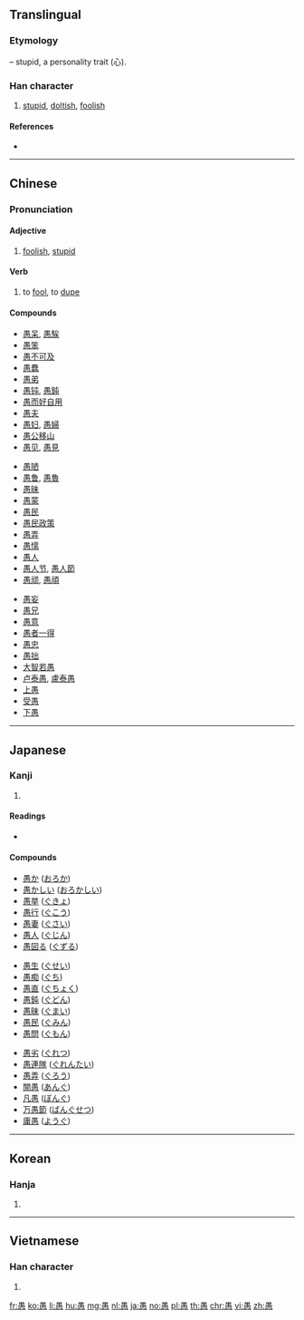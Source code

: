 ==Translingual==

===Etymology===
{{Han compound|禺|心|t2=heart|ls=psc|c1=p|c2=s}} – stupid, a personality trait (心).

===Han character===
{{Han char|rn=61|rad=心|as=09|sn=13|four=60332|canj=WBP|ids=⿱禺心}}

# [[stupid]], [[doltish]], [[foolish]]

====References====
* {{Han ref|kx=0395.120|dkj=10946|hdz=42321.070|uh=611A|ud=24858|bh=B74D|bd=46925}}

----

==Chinese==
{{zh-forms}}

===Pronunciation===
{{zh-pron
|m=yú
|c=jyu4
|mc=y
|oc=y
|ma=Zh-yú.ogg
|cat=a,v
}}

====Adjective====
{{zh-adj|ts}}

# [[foolish]], [[stupid]]

====Verb====
{{zh-verb|ts}}

# to [[fool]], to [[dupe]]

====Compounds====
{{top3}}
* [[愚呆]], [[愚騃]]
* [[愚笨]]
* [[愚不可及]]
* [[愚蠢]]
* [[愚弟]]
* [[愚钝]], [[愚鈍]]
* [[愚而好自用]]
* [[愚夫]]
* [[愚妇]], [[愚婦]]
* [[愚公移山]]
* [[愚见]], [[愚見]]
{{mid3}}
* [[愚陋]]
* [[愚鲁]], [[愚魯]]
* [[愚昧]]
* [[愚蒙]]
* [[愚民]]
* [[愚民政策]]
* [[愚弄]]
* [[愚懦]]
* [[愚人]]
* [[愚人节]], [[愚人節]]
* [[愚顽]], [[愚頑]]
{{mid3}}
* [[愚妄]]
* [[愚兄]]
* [[愚意]]
* [[愚者一得]]
* [[愚忠]]
* [[愚拙]]
* [[大智若愚]]
* [[卢泰愚]], [[盧泰愚]]
* [[上愚]]
* [[受愚]]
* [[下愚]]
{{bottom}}

----

==Japanese==

===Kanji===
{{ja-kanji|grade=c}}

# {{defn|lang=ja|sort=心09}}

====Readings====
* {{ja-readings|goon=[[ぐ]] (gu)|kanon=[[ぐ]] (gu)|kun=[[おろか]] (oroka)}}

====Compounds====
{{top3}}
* [[愚か]] ([[おろか]])
* [[愚かしい]] ([[おろかしい]])
* [[愚挙]] ([[ぐきょ]])
* [[愚行]] ([[ぐこう]])
* [[愚妻]] ([[ぐさい]])
* [[愚人]] ([[ぐじん]])
* [[愚図る]] ([[ぐずる]])
{{mid3}}
* [[愚生]] ([[ぐせい]])
* [[愚痴]] ([[ぐち]])
* [[愚直]] ([[ぐちょく]])
* [[愚鈍]] ([[ぐどん]])
* [[愚昧]] ([[ぐまい]])
* [[愚民]] ([[ぐみん]])
* [[愚問]] ([[ぐもん]])
{{mid3}}
* [[愚劣]] ([[ぐれつ]])
* [[愚連隊]] ([[ぐれんたい]])
* [[愚弄]] ([[ぐろう]])
* [[闇愚]] ([[あんぐ]])
* [[凡愚]] ([[ぼんぐ]])
* [[万愚節]] ([[ばんぐせつ]])
* [[庸愚]] ([[ようぐ]])
{{bottom}}

----

==Korean==

===Hanja===
{{ko-hanja|hangeul=우|eumhun=|rv=u|mr=u|y=wu}}

# {{defn|lang=ko|sort=心09}}

----

==Vietnamese==

===Han character===
{{vi-hantu|ngu|rs=心09}}

# {{defn|lang=vi|sort=心09}}

[[fr:愚]]
[[ko:愚]]
[[li:愚]]
[[hu:愚]]
[[mg:愚]]
[[nl:愚]]
[[ja:愚]]
[[no:愚]]
[[pl:愚]]
[[th:愚]]
[[chr:愚]]
[[vi:愚]]
[[zh:愚]]